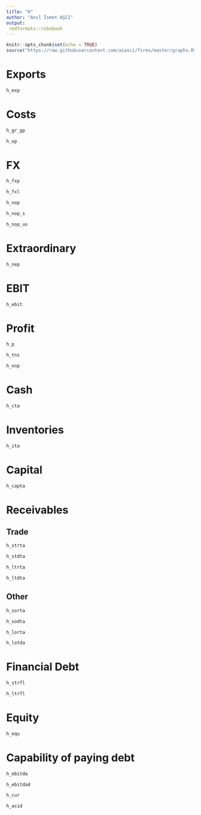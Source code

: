 ```yaml
---
title: "H"
author: "Anıl İsmet AŞCI"
output:
 rmdformats::robobook
---
```


```r
knitr::opts_chunk$set(echo = TRUE)
source("https://raw.githubusercontent.com/aiasci/firms/master/graphs.R")
```



# Exports

```r
h_exp
```


# Costs

```r
h_gr_gp
```

```r
h_op
```


# FX

```r
h_fxp
```


```r
h_fxl
```


```r
h_nop
```

```r
h_nop_s
```

```r
h_nop_us
```


# Extraordinary

```r
h_nep
```


# EBIT

```r
h_ebit
```

# Profit

```r
h_p
```

```r
h_tns
```

```r
h_nnp
```


# Cash

```r
h_cta
```

# Inventories

```r
h_ita
```

# Capital

```r
h_capta
```

# Receivables

## Trade

```r
h_strta
```

```r
h_stdta
```

```r
h_ltrta
```

```r
h_ltdta
```

## Other


```r
h_sorta
```

```r
h_sodta
```

```r
h_lorta
```

```r
h_lotda
```

# Financial Debt


```r
h_strfl
```

```r
h_ltrfl
```

# Equity


```r
h_equ
```

# Capability of paying debt


```r
h_ebitda
```

```r
h_ebitdad
```

```r
h_cur
```

```r
h_acid
```

